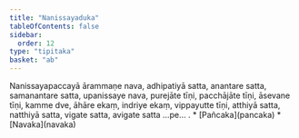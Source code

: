 ```yaml
---
title: "Nanissayaduka"
tableOfContents: false
sidebar:
  order: 12
type: "tipitaka"
basket: "ab"
---
```



<DynamicBreadcrumb />

<Division number="501">

<Paragraph number="1726">
Nanissayapaccayā ārammaṇe nava, adhipatiyā satta, anantare satta, samanantare satta, upanissaye nava, purejāte tīṇi, pacchājāte tīṇi, āsevane tīṇi, kamme dve, āhāre ekaṃ, indriye ekaṃ, vippayutte tīṇi, atthiyā satta, natthiyā satta, vigate satta, avigate satta …pe… .

</Paragraph>
</Division>

<TableOfContents>
* [Pañcaka](pancaka)
* [Navaka](navaka)
</TableOfContents>